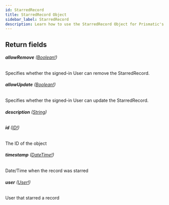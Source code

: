 ```yaml
---
id: StarredRecord
title: StarredRecord Object
sidebar_label: StarredRecord
description: Learn how to use the StarredRecord Object for Prismatic's API.
---
```


## Return fields

###### <b>allowRemove</b> ([Boolean!](api/schema/scalar/Boolean.mdx))

Specifies whether the signed-in User can remove the StarredRecord.

###### <b>allowUpdate</b> ([Boolean!](api/schema/scalar/Boolean.mdx))

Specifies whether the signed-in User can update the StarredRecord.

###### <b>description</b> ([String](api/schema/scalar/String.mdx))

###### <b>id</b> ([ID!](api/schema/scalar/ID.mdx))

The ID of the object

###### <b>timestamp</b> ([DateTime!](api/schema/scalar/DateTime.mdx))

Date/Time when the record was starred

###### <b>user</b> ([User!](api/schema/object/User.mdx))

User that starred a record
